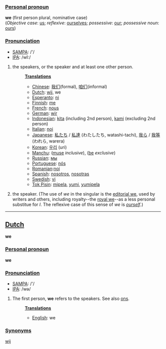 ===[[Personal pronoun]]===
'''we''' (first person plural, nominative case)<br>
(''Objective case'': [[us]]; ''reflexive'': [[ourselves]]; ''possessive'': [[our]]; ''possessive noun'': [[ours]])


===[[Pronunciation]]===
*[[w:SAMPA|SAMPA]]: /'/
*[[w:IPA|IPA]]: /wI:/

#the speakers, or the speaker and at least one other person.
#:'''[[Translation]]s'''
#:*[[Chinese]]: [[我们]](formal), [[咱们]](informal)
#:*[[Dutch]]: [[wij]], we
#:*[[Esperanto]]: [[ni]]
#:*[[Finnish]]: [[me]]
#:*[[French]]: [[nous]]
#:*[[German]]: [[wir]]
#:*[[Indonesian]]: [[kita]] (including 2nd person), [[kami]] (excluding 2nd person)
#:*[[Italian]]: [[noi]]
#:*[[Japanese]]: [[私たち]] / [[私達]] (わたしたち, watashi-tachi), [[我ら]] / [[我等]] (われら, warera)
#:*[[Korean]]: [[우리]] (uri)
#:*[[Manchu]]: ([[muse]] ''inclusive''), ([[be]] ''exclusive'')
#:*[[Russian]]: [[мы]]
#:*[[Portuguese]]: [[nós]]
#:*[[Romanian]]:[[noi]]
#:*[[Spanish]]: [[nosotros]], [[nosotras]]
#:*[[Swedish]]: [[vi]]
#:*[[Tok Pisin]]: [[mipela]], [[yumi]], [[yumipela]]
#the speaker. (The use of ''we'' in the singular is the [[editorial we]], used by writers and others, including royalty--the [[royal we]]--as a less personal substitue for ''I''. The reflexive case of this sense of ''we'' is ''[[ourself]]''.)


----

==[[Dutch]]==
'''we'''

===[[Personal pronoun]]===
'''we'''

===[[Pronunciation]]===
*[[w:SAMPA|SAMPA]]: /'/
*[[w:IPA|IPA]]: /wə/

# The first person, '''we''' refers to the speakers. See also [[ons]].
#:'''[[Translation]]s'''
#:*[[English]]: we

===[[Synonyms]]===

[[wij]]